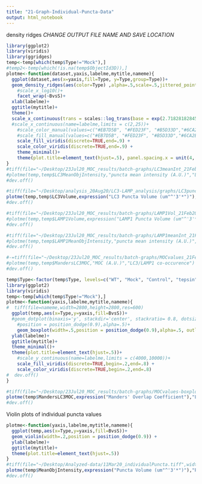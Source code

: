 ```yaml
---
title: "21-Graph-Individual-Puncta-Data"
output: html_notebook
---
```


density ridges
*CHANGE OUTPUT FILE NAME AND SAVE LOCATION*
```r
library(ggplot2)
library(viridis)
library(ggridges)
temp<-temp[which(temp$Type!="Mock"),]
#temp2<-temp[which(!is.na(temp$ObjectId3D)),]
plotme<-function(dataset,yaxis,labelme,mytitle,nameme){
  ggplot(dataset,aes(x=yaxis,fill=Type, y=Type,group=Type))+
  geom_density_ridges(aes(color=Type) ,alpha=.5,scale=.5,jittered_points=TRUE,position="raincloud",scale=.2,point_size=.5) +
    #scale_x_log10()+
    facet_wrap(~BvsS)+
  xlab(labelme)+
  ggtitle(mytitle)+
  theme()+
  scale_x_continuous(trans = scales::log_trans(base = exp(2.718281828459)))+
  #scale_x_continuous(name=labelme,limits = c(2,25))+
    #scale_color_manual(values=c("#EB7D5B", "#FED23F", "#B5D33D","#6CA2EA","#442288"))+
    #scale_fill_manual(values=c("#EB7D5B", "#FED23F", "#B5D33D","#6CA2EA","#442288"))
    scale_fill_viridis(discrete=TRUE,end=.9) +
    scale_color_viridis(discrete=TRUE,end=.9) +
    theme_minimal()+
    theme(plot.title=element_text(hjust=.5), panel.spacing.x = unit(4, "lines"))
}
#tiff(file="~/Desktop/23Jul20_MOC_results/batch-graphs/LC3meanInt_21Feb20-dataset_1Jul20.tiff",width=2800,height=2800,res=600)
#plotme(temp,temp$LC3MeanObjIntensity,"puncta mean intensity (A.U.)","LC3 Puncta Mean Intensity")
#dev.off()

#tiff(file="~/Desktop/analysis_20Aug20/LC3-LAMP_analysis/graphs/LC3punctaVol_combinedr2-4-dataset_naturalLog-scale_27Aug20.tiff",width=3000,height=3000,res=600)
plotme(temp,temp$LC3Volume,expression("LC3 Puncta Volume (um"^'3'*")"),"LC3 Puncta Volumes")
#dev.off()

#tiff(file="~/Desktop/23Jul20_MOC_results/batch-graphs/LAMP1Vol_21Feb20-dataset_23Jul20.tiff",width=3000,height=3000,res=600)
#plotme(temp,temp$LAMP1Volume,expression("LAMP1 Puncta Volume (um"^'3'*")"),"LAMP1 Puncta Volumes")
#dev.off()

#tiff(file="~/Desktop/23Jul20_MOC_results/batch-graphs/LAMP1meanInt_21Feb20-dataset_23Jul20.tiff",width=3000,height=3000,res=600)
#plotme(temp,temp$LAMP1MeanObjIntensity,"puncta mean intensity (A.U.)","LAMP1 Puncta Mean Intensity")
#dev.off()

#-=tiff(file="~/Desktop/23Jul20_MOC_results/batch-graphs/MOCvalues_21Feb20-dataset-run2_23Jul20.tiff",width=3000,height=3000,res=600)
#plotme(temp,temp$MandersLC3MOC,"MOC (A.U.)","LC3/LAMP1 co-occurence")
#dev.off()
```

```r
temp$Type<-factor(temp$Type, levels=c("WT", "Mock", "Control", "tepsin", "AP4E1"))
library(ggplot2)
library(viridis)
temp<-temp[which(temp$Type!="Mock"),]
plotme<-function(yaxis,labelme,mytitle,nameme){
#  tiff(file=nameme,width=2800,height=2800,res=600)
  ggplot(temp,aes(x=Type,y=yaxis,fill=BvsS))+
  #geom_dotplot(binaxis='y', stackdir='center', stackratio= 0.8, dotsize = 0.25,
    #position = position_dodge(0.9),alpha=.5)+
    geom_boxplot(width=.5,position = position_dodge(0.9),alpha=.5, outlier.shape = NA) +
  ylab(labelme)+
  ggtitle(mytitle)+
  theme_minimal()+
  theme(plot.title=element_text(hjust=.5))+
    #scale_y_continuous(name=labelme,limits = c(4000,10000))+
    scale_fill_viridis(discrete=TRUE,begin=.2,end=.8) +
    scale_color_viridis(discrete=TRUE,begin=.2,end=.8)
#  dev.off()
}

#tiff(file="~/Desktop/23Jul20_MOC_results/batch-graphs/MOCvalues-boxplot_21Feb20-dataset-run2_23Jul20.tif",width=2800,height=2800,res=600)
plotme(temp$MandersLC3MOC,expression("Manders' Overlap Coefficient"),"LC3/LAMP1 co-occurence")
#dev.off()

```

Violin plots of individual puncta values

```r
plotme<-function(yaxis,labelme,mytitle,nameme){
  ggplot(temp,aes(x=Type,y=yaxis,fill=BvsS))+
  geom_violin(width=.2,position = position_dodge(0.9)) +
  ylab(labelme)+
  ggtitle(mytitle)+
  theme(plot.title=element_text(hjust=.5))
}
#tiff(file="~/Desktop/Analyzed-data/11Mar20_individualPuncta.tiff",width=2800,height=2800,res=600)
plotme(temp$MeanObjIntensity,expression("Puncta Volume (um"^'3'*")"),"Puncta Volumes")
#dev.off()
```
